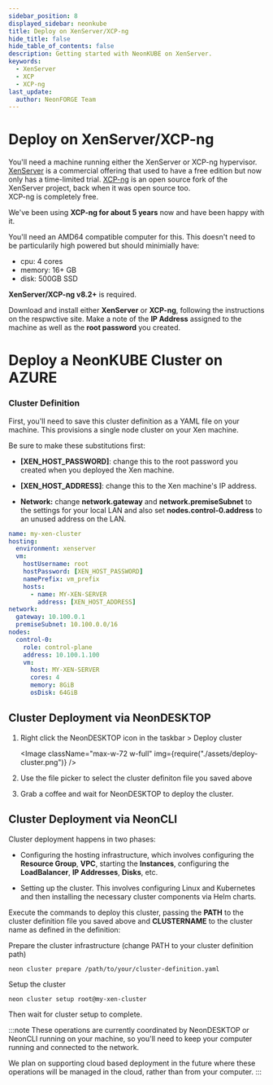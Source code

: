 ```yaml
---
sidebar_position: 8
displayed_sidebar: neonkube
title: Deploy on XenServer/XCP-ng
hide_title: false
hide_table_of_contents: false
description: Getting started with NeonKUBE on XenServer.
keywords:
  - XenServer
  - XCP
  - XCP-ng
last_update:
  author: NeonFORGE Team
---
```



# Deploy on XenServer/XCP-ng

You'll need a machine running either the XenServer or XCP-ng hypervisor.
[XenServer](https://xenserver.com) is a commercial offering that used to have a
free edition but now only has a time-limited trial. [XCP-ng](https://xcp-ng.org)
is an open source fork of the XenServer project, back when it was open source
too.  
XCP-ng is completely free.

We've been using **XCP-ng for about 5 years** now and have been happy with it.

You'll need an AMD64 compatible computer for this. This doesn't need to be
particularily high powered but should minimially have:

- cpu: 4 cores
- memory: 16+ GB
- disk: 500GB SSD

**XenServer/XCP-ng v8.2+** is required.

Download and install either **XenServer** or **XCP-ng**, following the
instructions on the respwctive site. Make a note of the **IP Address** assigned
to the machine as well as the **root password** you created.

# Deploy a NeonKUBE Cluster on AZURE

### Cluster Definition

First, you'll need to save this cluster definition as a YAML file on your
machine. This provisions a single node cluster on your Xen machine.

Be sure to make these substitutions first:

- **[XEN_HOST_PASSWORD]**: change this to the root password you created when you
  deployed the Xen machine.

- **[XEN_HOST_ADDRESS]**: change this to the Xen machine's IP address.

- **Network:** change **network.gateway** and **network.premiseSubnet** to the
  settings for your local LAN and also set **nodes.control-0.address** to an
  unused address on the LAN.

```yaml
name: my-xen-cluster
hosting:
  environment: xenserver
  vm:
    hostUsername: root
    hostPassword: [XEN_HOST_PASSWORD]
    namePrefix: vm_prefix
    hosts:
      - name: MY-XEN-SERVER
        address: [XEN_HOST_ADDRESS]
network:
  gateway: 10.100.0.1
  premiseSubnet: 10.100.0.0/16
nodes:
  control-0:
    role: control-plane
    address: 10.100.1.100
    vm:
      host: MY-XEN-SERVER
      cores: 4
      memory: 8GiB
      osDisk: 64GiB
```

## Cluster Deployment via NeonDESKTOP

1. Right click the NeonDESKTOP icon in the taskbar > Deploy cluster

   <Image
     className="max-w-72 w-full"
     img={require("./assets/deploy-cluster.png")}
   />

2. Use the file picker to select the cluster definiton file you saved above

3. Grab a coffee and wait for NeonDESKTOP to deploy the cluster.

## Cluster Deployment via NeonCLI

Cluster deployment happens in two phases:

- Configuring the hosting infrastructure, which involves configuring the
  **Resource Group**, **VPC**, starting the **Instances**, configuring the
  **LoadBalancer**, **IP Addresses**, **Disks**, etc.

- Setting up the cluster. This involves configuring Linux and Kubernetes and
  then installing the necessary cluster components via Helm charts.

Execute the commands to deploy this cluster, passing the **PATH** to the cluster
definition file you saved above and **CLUSTERNAME** to the cluster name as
defined in the definition:

Prepare the cluster infrastructure (change PATH to your cluster definition path)

```plain
neon cluster prepare /path/to/your/cluster-definition.yaml
```

Setup the cluster

```plain
neon cluster setup root@my-xen-cluster
```

Then wait for cluster setup to complete.

:::note
These operations are currently coordinated by NeonDESKTOP or NeonCLI running on
your machine, so you'll need to keep your computer running and connected to the
network.

We plan on supporting cloud based deployment in the future where these
operations will be managed in the cloud, rather than from your computer.
:::
